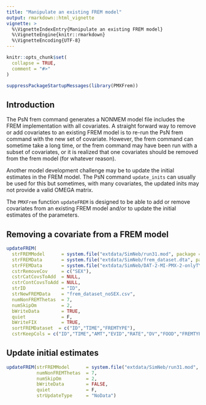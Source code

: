 ```yaml
---
title: "Manipulate an existing FREM model"
output: rmarkdown::html_vignette
vignette: >
  %\VignetteIndexEntry{Manipulate an existing FREM model}
  %\VignetteEngine{knitr::rmarkdown}
  %\VignetteEncoding{UTF-8}
---
```


```r
knitr::opts_chunk$set(
  collapse = TRUE,
  comment = "#>"
)
```

```r
suppressPackageStartupMessages(library(PMXFrem))
```

## Introduction

The PsN frem command generates a NONMEM model file includes the FREM implementation with all covariates. A straight forward way to remove or add covariates to an existing FREM model is to re-run the PsN frem command with the new set of covariate. However, the frem command can sometime take a long time, or the frem command may have been run with a subset of covariates, or it is realized that one covariates should be removed from the frem model (for whatever reason). 

Another model development challenge may be to update the initial estimates in the FREM model. The PsN command `update_inits` can usually be used for this but sometimes, with many covariates,  the updated inits may not provide a valid OMEGA matrix.

The `PMXFrem` function `updateFREM` is designed to be able to add or remove covariates from an existing FREM model and/or to update the initial estimates of the parameters.


## Removing a covariate from a FREM model

```r
updateFREM(
  strFREMModel      = system.file("extdata/SimNeb/run31.mod", package = "PMXFrem"),
  strFREMData       = system.file("extdata/SimNeb/frem_dataset.dta", package = "PMXFrem"),
  strFFEMData       = system.file("extdata/SimNeb/DAT-2-MI-PMX-2-onlyTYPE2-new.csv", package = "PMXFrem"),
  cstrRemoveCov     = c("SEX"),
  cstrCatCovsToAdd  = NULL,
  cstrContCovsToAdd = NULL,
  strID             = "ID",
  strNewFREMData    = "frem_dataset_noSEX.csv",
  numNonFREMThetas  = 7,
  numSkipOm         = 2,
  bWriteData        = TRUE,
  quiet             = F,
  bWriteFIX         = TRUE,
  sortFREMDataset  = c("ID","TIME","FREMTYPE"),
  cstrKeepCols = c("ID","TIME","AMT","EVID","RATE","DV","FOOD","FREMTYPE"))

```

## Update initial estimates

```r
updateFREM(strFREMModel      = system.file("extdata/SimNeb/run31.mod", package = "PMXFrem"),
           numNonFREMThetas  = 7,
           numSkipOm         = 2,
           bWriteData        = FALSE,
           quiet             = F,
           strUpdateType     = "NoData")
```

